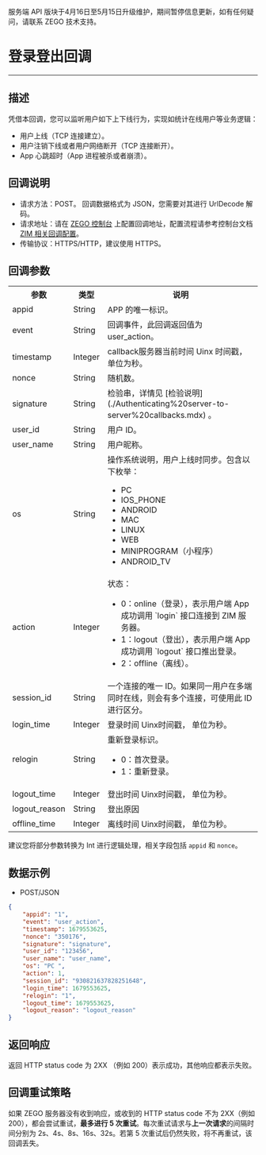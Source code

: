 <Warning title="警告">服务端 API 版块于4月16日至5月15日升级维护，期间暂停信息更新，如有任何疑问，请联系 ZEGO 技术支持。</Warning>
# 登录登出回调

- - -

## 描述

凭借本回调，您可以监听用户如下上下线行为，实现如统计在线用户等业务逻辑：
- 用户上线（TCP 连接建立）。
- 用户注销下线或者用户网络断开（TCP 连接断开）。
- App 心跳超时（App 进程被杀或者崩溃）。


## 回调说明

- 请求方法：POST。
  <Note title="说明">
  回调数据格式为 JSON，您需要对其进行 UrlDecode 解码。
  </Note>
- 请求地址：请在 [ZEGO 控制台](https://console.zego.im/) 上配置回调地址，配置流程请参考控制台文档 [ZIM 相关回调配置](https://doc-zh.zego.im/article/17223)。
- 传输协议：HTTPS/HTTP，建议使用 HTTPS。

## 回调参数

<table>
<tbody><tr>
<th>参数</th>
<th>类型</th>
<th>说明</th>
</tr>
<tr>
<td>appid</td>
<td>String</td>
<td>APP 的唯一标识。</td>
</tr>
<tr>
<td>event</td>
<td>String</td>
<td>回调事件，此回调返回值为 user_action。</td>
</tr>
<tr>
<td>timestamp</td>
<td>Integer</td>
<td>callback服务器当前时间 Uinx 时间戳，单位为秒。</td>
</tr>
<tr>
<td>nonce</td>
<td>String</td>
<td>随机数。</td>
</tr>
<tr>
<td>signature</td>
<td>String</td>
<td>检验串，详情见 [检验说明](./Authenticating%20server-to-server%20callbacks.mdx) 。</td>
</tr>
<tr>
<td>user_id</td>
<td>String</td>
<td>用户 ID。</td>
</tr>
<tr>
<td>user_name</td>
<td>String</td>
<td>用户昵称。</td>
</tr>
<tr>
<td>os</td>
<td>String</td>
<td>操作系统说明，用户上线时同步。包含以下枚举：<ul><li>PC</li><li>IOS_PHONE</li><li>ANDROID</li><li>MAC</li><li>LINUX</li><li>WEB</li><li>MINIPROGRAM（小程序）</li><li>ANDROID_TV</li></ul></td>
</tr>
<tr>
<td>action</td>
<td>Integer</td>
<td>
状态：
<ul>
<li>0：online（登录），表示用户端 App 成功调用 `login` 接口连接到 ZIM 服务器。</li>
<li>1：logout（登出），表示用户端 App 成功调用 `logout` 接口推出登录。</li>
<li>2：offline（离线）。</li>
</ul>
</td>
</tr>
<tr>
<td>session_id</td>
<td>String</td>
<td>一个连接的唯一 ID。如果同一用户在多端同时在线，则会有多个连接，可使用此 ID 进行区分。</td>
</tr>
<tr>
<td>login_time</td>
<td>Integer</td>
<td>登录时间 Uinx时间戳， 单位为秒。</td>
</tr>
<tr>
<td>relogin</td>
<td>String</td>
<td>重新登录标识。 <ul><li>0：首次登录。 </li><li>1：重新登录。</li></ul></td>
</tr>
<tr>
<td>logout_time</td>
<td>Integer</td>
<td>登出时间 Uinx时间戳， 单位为秒。</td>
</tr>
<tr>
<td>logout_reason</td>
<td>String</td>
<td>登出原因</td>
</tr>
<tr>
<td>offline_time</td>
<td>Integer</td>
<td>离线时间 Uinx时间戳， 单位为秒。</td>
</tr>
</tbody></table>


<Note title="说明">

建议您将部分参数转换为 Int 进行逻辑处理，相关字段包括 `appid` 和 `nonce`。
</Note>


## 数据示例

- POST/JSON

```json
{
    "appid": "1",
    "event": "user_action",
    "timestamp": 1679553625,
    "nonce": "350176",
    "signature": "signature",
    "user_id": "123456",
    "user_name": "user_name",
    "os": "PC ",
    "action": 1,
    "session_id": "930821637828251648",
    "login_time": 1679553625,
    "relogin": "1",
    "logout_time": 1679553625,
    "logout_reason": "logout_reason"
}
```

## 返回响应

返回 HTTP status code 为 2XX （例如 200）表示成功，其他响应都表示失败。

## 回调重试策略

如果 ZEGO 服务器没有收到响应，或收到的 HTTP status code 不为 2XX（例如 200），都会尝试重试，**最多进行 5 次重试**。每次重试请求与**上一次请求**的间隔时间分别为 2s、4s、8s、16s、32s。若第 5 次重试后仍然失败，将不再重试，该回调丢失。
